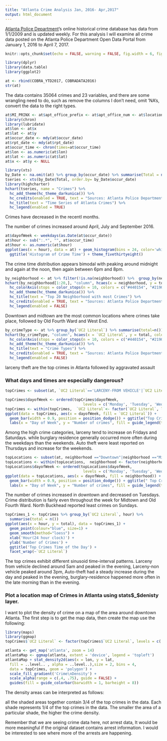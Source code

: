 ```yaml
---
title: "Atlanta Crime Analysis Jan, 2016- Apr,2017"
output: html_document
---
```


[Atlanta Police Department](http://opendata.atlantapd.org/Default.aspx)'s online historical crime database has data from 1/1/2009 and is updated weekly. For this analysis I will examine all crime data posted on the Atlanta Police Department  Open Data Portal from January 1, 2016 to April 7, 2017.

```r
knitr::opts_chunk$set(echo = FALSE, warning = FALSE, fig.width = 6, fig.height = 5, fig.align = "center")
```

```r
library(dplyr)
library(data.table)
library(ggplot2)
```


```r
at <- rbind(COBRA_YTD2017, COBRADATA2016)
str(at)
```

The data contains 35064 crimes and 23 variables, and there are some wrangling need to do, such as remove the columns I don't need, omit 'NA's, convert the data to the right types. 

```r
at$MI_PRINX <- at$apt_office_prefix <- at$apt_office_num <- at$location <- at$dispo_code <- at$loc_type <- at$npu <- NULL
library(chron)
library(lubridate)
at$lon <- at$x
at$lat <- at$y
at$occur_date <- mdy(at$occur_date)
at$rpt_date <- mdy(at$rpt_date)
at$occur_time <- chron(times=at$occur_time)
at$lon <- as.numeric(at$lon)
at$lat <- as.numeric(at$lat)
at$x <- at$y <- NULL
```

```r
library(xts)
by_Date <- na.omit(at) %>% group_by(occur_date) %>% summarise(Total = n())
tseries <- xts(by_Date$Total, order.by= by_Date$occur_date)
library(highcharter)
hchart(tseries, name = "Crimes") %>% 
  hc_add_theme(hc_theme_darkunica()) %>%
  hc_credits(enabled = TRUE, text = "Sources: Atlanta Police Department", style = list(fontSize = "12px")) %>%
  hc_title(text = "Time Series of Atlanta Crimes") %>%
  hc_legend(enabled = TRUE)
```

Crimes have decreased in the recentl months. 

The number of crimes increased around April, July and September 2016.

```r
at$dayofWeek <- weekdays(as.Date(at$occur_date))
at$hour <- sub(":.*", "", at$occur_time)
at$hour <- as.numeric(at$hour)
ggplot(aes(x = hour), data = at) + geom_histogram(bins = 24, color='white', fill='black') +
  ggtitle('Histogram of Crime Time') + theme_fivethirtyeight()
```

The crime time distribution appears bimodal with peaking around midnight and again at the noon, then again between 6pm and 8pm.  

```r
by_neighborhood <- at %>% filter(!is.na(neighborhood)) %>%  group_by(neighborhood) %>% summarise(total=n()) %>% arrange(desc(total))
hchart(by_neighborhood[1:20,], "column", hcaes(x = neighborhood, y = total, color = total)) %>%
  hc_colorAxis(stops = color_stops(n = 10, colors = c("#440154", "#21908C", "#FDE725"))) %>%
  hc_add_theme(hc_theme_darkunica()) %>%
  hc_title(text = "Top 20 Neighborhood with most Crimes") %>%
  hc_credits(enabled = TRUE, text = "Sources: Atlanta Police Department", style = list(fontSize = "12px")) %>%
  hc_legend(enabled = FALSE)
```

Downtown and midtown are the most common locations where crimes take place, followed by Old Fourth Ward and West End. 

```r
by_crimeType <- at %>% group_by(`UC2 Literal`) %>% summarise(total=n()) %>% arrange(desc(total))
hchart(by_crimeType, "column", hcaes(x = `UC2 Literal`, y = total, color = total)) %>%
  hc_colorAxis(stops = color_stops(n = 10, colors = c("#440154", "#21908C", "#FDE725"))) %>%
  hc_add_theme(hc_theme_darkunica()) %>%
  hc_title(text = "Crime Types") %>%
  hc_credits(enabled = TRUE, text = "Sources: Atlanta Police Department", style = list(fontSize = "12px")) %>%
  hc_legend(enabled = FALSE)
```

larceny theft are the top crimes in Atlanta followed by aggravated assault

### What days and times are especially dangerous?

```r
topCrimes <- subset(at, `UC2 Literal`=='LARCENY-FROM VEHICLE'|`UC2 Literal`=="LARCENY-NON VEHICLE"|`UC2 Literal`=="AUTO THEFT"|`UC2 Literal`=="BURGLARY-RESIDENCE")

topCrimes$dayofWeek <- ordered(topCrimes$dayofWeek, 
                                   levels = c('Monday', 'Tuesday', 'Wednesday', 'Thursday', 'Friday', 'Saturday', 'Sunday'))
topCrimes <- within(topCrimes,  `UC2 Literal`<- factor(`UC2 Literal`, levels = names(sort(table(`UC2 Literal`), decreasing = T))))
ggplot(data = topCrimes, aes(x = dayofWeek, fill = `UC2 Literal`)) + 
  geom_bar(width = 0.9, position = position_dodge()) + ggtitle("Top Crimes by Day of Week") + 
  labs(x = "Day of Week", y = "Number of crimes", fill = guide_legend(title = "Crime category")) + theme(axis.text.x = element_text(angle = 45, hjust = 1))
```

Among the high crime categories, larceny tend to increase on Fridays and Saturdays. while burglary residence generally occurred more often during the weekdays than the weekends. Auto theft were least reported on Thursdays and increase for the weekends.

```r
topLocations <- subset(at, neighborhood =="Downtown"|neighborhood =="Midtown" | neighborhood=="Old Fourth Ward" | neighborhood=="West End" | neighborhood=="Vine City" | neighborhood=="North Buckhead")
topLocations <- within(topLocations,  neighborhood <- factor(neighborhood, levels = names(sort(table(neighborhood), decreasing = T))))
topLocations$dayofWeek <- ordered(topLocations$dayofWeek, 
                                   levels = c('Monday', 'Tuesday', 'Wednesday', 'Thursday', 'Friday', 'Saturday', 'Sunday'))
ggplot(data = topLocations, aes(x = dayofWeek, fill = neighborhood)) + 
  geom_bar(width = 0.9, position = position_dodge()) + ggtitle(" Top Crime Neighborhood by Day of Week") + 
  labs(x = "Day of Week", y = "Number of crimes", fill = guide_legend(title = "Neighborhood")) + theme(axis.text.x = element_text(angle = 45, hjust = 1))
```

The number of crimes increased in downtown and decreased on Tuesdays. Crime distribution is fairly even throughout the week for Midtown and Old Fourth Ward. North Buckhead reported least crimes on Sundays. 

```r
topCrimes_1 <- topCrimes %>% group_by(`UC2 Literal`, hour) %>% 
  summarise(total = n())
ggplot(aes(x = hour, y = total), data = topCrimes_1) +
  geom_point(colour="blue", size=1) +
  geom_smooth(method="loess") +
  xlab('Hour(24 hour clock)') +
  ylab('Number of Crimes') +
  ggtitle('Top Crimes Time of the Day') +
  facet_wrap(~`UC2 Literal`)
```

The top crimes exhibit different sinusoid time-interval patterns. Larceny from vehicle declined around 5am and peaked in the evening, Larceny-non vehicle peaked around 3pm, Auto-theft had a steady increase during the day and peaked in the evening, burglary-residence happened more often in the late morning than in the evening.

### Plot a location map of Crimes in Atlanta using stats$_$denisty layer.

I want to plot the density of crime on a map of the area around downtown Atlanta. The first step is to get the map data, then create the map use the following:

```r
library(maps)
library(ggmap)
topCrimes$`UC2 Literal` <- factor(topCrimes$`UC2 Literal`, levels = c('LARCENY-FROM VEHICLE', "LARCENY-NON VEHICLE", "AUTO THEFT","BURGLARY-RESIDENCE"))

atlanta <- get_map('atlanta', zoom = 14) 
atlantaMap <- ggmap(atlanta, extent = 'device', legend = 'topleft')
atlantaMap + stat_density2d(aes(x = lon, y = lat, 
  fill = ..level.. , alpha = ..level..),size = 2, bins = 4, 
  data = topCrimes, geom = 'polygon') + 
  scale_fill_gradient('Crime\nDensity') +
  scale_alpha(range = c(.4, .75), guide = FALSE) +
  guides(fill = guide_colorbar(barwidth = 1, barheight = 8))
```

The density areas can be interpreted as follows: 

all the shaded areas together contain 3/4 of the top crimes in the data. Each shade represents 1/4 of the top crimes in the data. The smaller the area of a particular shade, the higher the crime density.

Remember that we are seeing crime data here, not arrest data, It would be more meaningful if the original dataset contains arrest information. I would be interested to see where more of the arrests are happening. 
